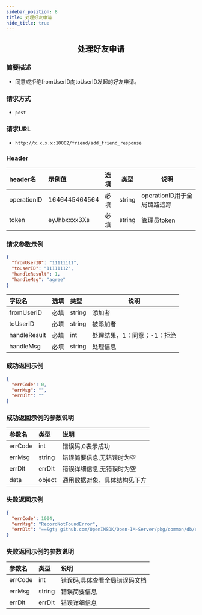 ```yaml
---
sidebar_position: 8
title: 处理好友申请
hide_title: true
---
```


<center>

## 处理好友申请

</center>

### 简要描述
- 同意或拒绝fromUserID向toUserID发起的好友申请。
### 请求方式
- `post` 
### 请求URL
- `http://x.x.x.x:10002/friend/add_friend_response` 


### Header
|header名|示例值|选填|类型|说明|
|:----    |:-------    |:--- |---|------      |
|operationID|1646445464564|必填|string|operationID用于全局链路追踪|
|token|eyJhbxxxx3Xs|必填|string|管理员token|


### 请求参数示例


```json
{
  "fromUserID": "11111111",
  "toUserID": "11111112",
  "handleResult": 1,
  "handleMsg": "agree"
}
```
|字段名|选填|类型|说明|
|:----    |:-------    |:--- |---|
|fromUserID|必填|string|添加者|
|toUserID|必填|string|被添加者|
|handleResult|必填|int|处理结果，1：同意；-1：拒绝|
|handleMsg|必填|string|处理信息|
### 成功返回示例


```json
{
  "errCode": 0,
  "errMsg": "",
  "errDlt": ""
}
```
### 成功返回示例的参数说明


|参数名|类型|说明|
|:----    |:-------    |:--- |
|errCode|int|错误码,0表示成功|
|errMsg|string|错误简要信息,无错误时为空|
|errDlt|errDlt|错误详细信息,无错误时为空|
|data|object|通用数据对象，具体结构见下方|
### 失败返回示例


```json
{
  "errCode": 1004,
  "errMsg": "RecordNotFoundError",
  "errDlt": "==&gt; github.com/OpenIMSDK/Open-IM-Server/pkg/common/db/relation.(*FriendRequestGorm).Take()@52: : record not found"
}
```
### 失败返回示例的参数说明


|参数名|类型|说明|
|:----    |:-------    |:--- |
|errCode|int|错误码,具体查看全局错误码文档|
|errMsg|string|错误简要信息|
|errDlt|errDlt|错误详细信息|
